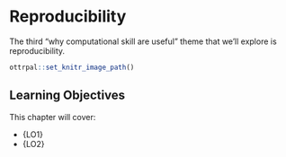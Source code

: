 # Reproducibility

The third "why computational skill are useful" theme that we'll explore is reproducibility.


```r
ottrpal::set_knitr_image_path()
```

## Learning Objectives

This chapter will cover:

- {LO1}
- {LO2}